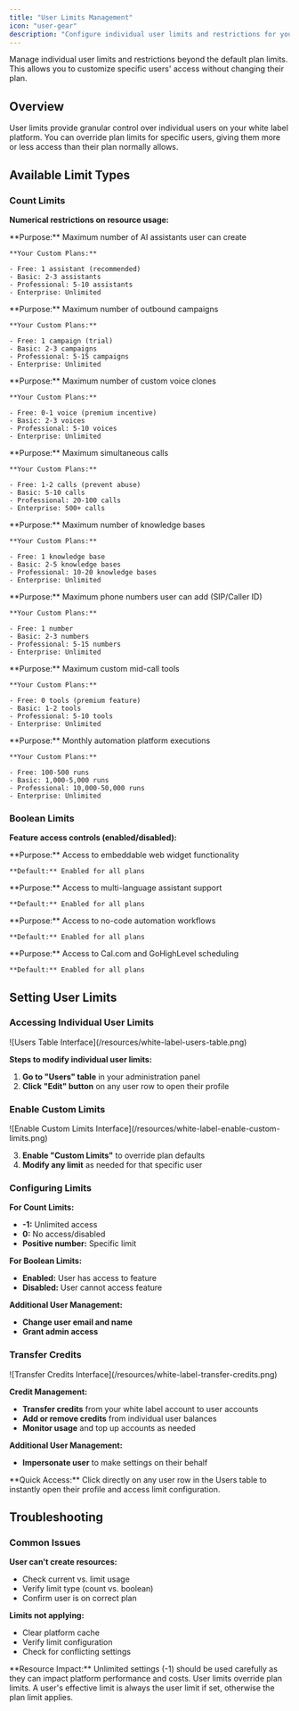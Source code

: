 ```yaml
---
title: "User Limits Management"
icon: "user-gear"
description: "Configure individual user limits and restrictions for your white label platform users"
---
```


Manage individual user limits and restrictions beyond the default plan limits. This allows you to customize specific users' access without changing their plan.

## Overview

User limits provide granular control over individual users on your white label platform. You can override plan limits for specific users, giving them more or less access than their plan normally allows.

## Available Limit Types

### Count Limits

**Numerical restrictions on resource usage:**

<AccordionGroup>
  <Accordion title="Assistants" icon="robot">
    **Purpose:** Maximum number of AI assistants user can create

    **Your Custom Plans:**

    - Free: 1 assistant (recommended)
    - Basic: 2-3 assistants
    - Professional: 5-10 assistants
    - Enterprise: Unlimited
  </Accordion>
  <Accordion title="Campaigns" icon="bullhorn">
    **Purpose:** Maximum number of outbound campaigns

    **Your Custom Plans:**

    - Free: 1 campaign (trial)
    - Basic: 2-3 campaigns
    - Professional: 5-15 campaigns
    - Enterprise: Unlimited
  </Accordion>
  <Accordion title="Cloned Voices" icon="microphone">
    **Purpose:** Maximum number of custom voice clones

    **Your Custom Plans:**

    - Free: 0-1 voice (premium incentive)
    - Basic: 2-3 voices
    - Professional: 5-10 voices
    - Enterprise: Unlimited
  </Accordion>
  <Accordion title="Parallel Calls" icon="phone">
    **Purpose:** Maximum simultaneous calls

    **Your Custom Plans:**

    - Free: 1-2 calls (prevent abuse)
    - Basic: 5-10 calls
    - Professional: 20-100 calls
    - Enterprise: 500+ calls
  </Accordion>
  <Accordion title="Knowledge Bases" icon="database">
    **Purpose:** Maximum number of knowledge bases

    **Your Custom Plans:**

    - Free: 1 knowledge base
    - Basic: 2-5 knowledge bases
    - Professional: 10-20 knowledge bases
    - Enterprise: Unlimited
  </Accordion>
  <Accordion title="Own Numbers" icon="hashtag">
    **Purpose:** Maximum phone numbers user can add (SIP/Caller ID)

    **Your Custom Plans:**

    - Free: 1 number
    - Basic: 2-3 numbers
    - Professional: 5-15 numbers
    - Enterprise: Unlimited
  </Accordion>
  <Accordion title="Mid-Call Tools" icon="wrench">
    **Purpose:** Maximum custom mid-call tools

    **Your Custom Plans:**

    - Free: 0 tools (premium feature)
    - Basic: 1-2 tools
    - Professional: 5-10 tools
    - Enterprise: Unlimited
  </Accordion>
  <Accordion title="Automation Runs" icon="play">
    **Purpose:** Monthly automation platform executions

    **Your Custom Plans:**

    - Free: 100-500 runs
    - Basic: 1,000-5,000 runs
    - Professional: 10,000-50,000 runs
    - Enterprise: Unlimited
  </Accordion>
</AccordionGroup>

### Boolean Limits

**Feature access controls (enabled/disabled):**

<AccordionGroup>
  <Accordion title="Web Widget" icon="code">
    **Purpose:** Access to embeddable web widget functionality

    **Default:** Enabled for all plans
  </Accordion>
  <Accordion title="Secondary Languages" icon="language">
    **Purpose:** Access to multi-language assistant support

    **Default:** Enabled for all plans
  </Accordion>
  <Accordion title="Automation Platform" icon="bolt">
    **Purpose:** Access to no-code automation workflows

    **Default:** Enabled for all plans
  </Accordion>
  <Accordion title="Calendar Integrations" icon="calendar">
    **Purpose:** Access to Cal.com and GoHighLevel scheduling

    **Default:** Enabled for all plans
  </Accordion>
</AccordionGroup>

## Setting User Limits

### Accessing Individual User Limits

<Frame>
  ![Users Table Interface](/resources/white-label-users-table.png)
</Frame>

**Steps to modify individual user limits:**

1. **Go to "Users" table** in your administration panel
2. **Click "Edit" button** on any user row to open their profile

### Enable Custom Limits

<Frame>
  ![Enable Custom Limits Interface](/resources/white-label-enable-custom-limits.png)
</Frame>

3. **Enable "Custom Limits"** to override plan defaults
4. **Modify any limit** as needed for that specific user

### Configuring Limits

**For Count Limits:**

- **-1:** Unlimited access
- **0:** No access/disabled
- **Positive number:** Specific limit

**For Boolean Limits:**

- **Enabled:** User has access to feature
- **Disabled:** User cannot access feature

**Additional User Management:**

- **Change user email and name**
- **Grant admin access**

### Transfer Credits

<Frame>
  ![Transfer Credits Interface](/resources/white-label-transfer-credits.png)
</Frame>

**Credit Management:**

- **Transfer credits** from your white label account to user accounts
- **Add or remove credits** from individual user balances
- **Monitor usage** and top up accounts as needed

**Additional User Management:**

- **Impersonate user** to make settings on their behalf

<Tip>
  **Quick Access:** Click directly on any user row in the Users table to instantly open their profile and access limit configuration.
</Tip>

## Troubleshooting

### Common Issues

**User can't create resources:**

- Check current vs. limit usage
- Verify limit type (count vs. boolean)
- Confirm user is on correct plan

**Limits not applying:**

- Clear platform cache
- Verify limit configuration
- Check for conflicting settings

<Warning>
  **Resource Impact:** Unlimited settings (-1) should be used carefully as they can impact platform performance and costs.
</Warning>

<Note>
  User limits override plan limits. A user's effective limit is always the user limit if set, otherwise the plan limit applies.
</Note>